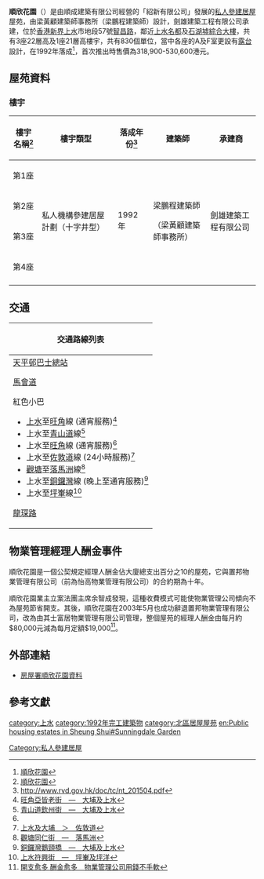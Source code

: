 {{HKPublicHousing |
| authority = 
| photo = Sunningdale Garden (full view).JPG
| phototitle = 
| district = 北區
| type = 4
| year = 1992年
| blocknumber = 4
| rentalflats = 830
| flatsize = 527 - 710
| household = 
| auth = 
| website =
}}

'''順欣花園'''（{{lang-en|Sunningdale Garden}}）是由順成建築有限公司經營的「紹新有限公司」發展的[[私人參建居屋|私人參建居屋]]屋苑，由梁黃顧建築師事務所（梁鵬程建築師）設計，劍雄建築工程有限公司承建，位於[[香港|香港]][[新界|新界]][[上水|上水]]市地段57號[[智昌路|智昌路]]，鄰近[[上水名都|上水名都]]及[[石湖墟綜合大樓|石湖墟綜合大樓]]，共有3座22層高及1座21層高樓宇，共有830個單位，當中各座的A及F室更設有[[露台|露台]]設計，在1992年落成<ref>[http://www.gohome.com.hk/buildingreview/ReviewDetail.asp?page_no=1&Code=4645 順欣花園]</ref>，首次推出時售價為318,900-530,600港元。

== 屋苑資料 ==

=== 樓宇 ===
{| class="wikitable" style="text-align: center;"
|-
! 樓宇名稱<ref>[http://www.housingauthority.gov.hk/tc/global-elements/estate-locator/detail.html?propertyType=2&id=3127 順欣花園]</ref> !! 樓宇類型 !! 落成年份<ref>http://www.rvd.gov.hk/doc/tc/nt_201504.pdf</ref>
!建築師
!承建商
|-
| 第1座
| rowspan="4" | 私人機構參建居屋計劃（十字井型）
| rowspan="4" | 1992年
| rowspan="4" |梁鵬程建築師

（梁黃顧建築師事務所）
| rowspan="4" |劍雄建築工程有限公司
|-
| 第2座
|-
| 第3座
|-
| 第4座
|-
|}

==交通==
{| class="mw-collapsible mw-collapsed wikitable" style="background:white; margin: 0 auto; width: auto;"  
! 交通路線列表
|-
|
;[[天平邨巴士總站|天平邨巴士總站]]
{{九龍新界巴士簡單列表|70K|261|261P|261S|270|270D|277E|277P}}
{{大嶼山巴士簡單列表|E43}}
{{過海隧道巴士簡單列表|673|978A}}
;[[馬會道|馬會道]]
{{九龍新界巴士簡單列表|70K|73B|79K|279A}}
{{過海隧道巴士簡單列表|373|673|673P|N373}}
{{新界專線小巴簡單列表|55K|58S|501S}}
{{新界居民巴士簡單列表|NR104|NR108}}
;紅色小巴
*[[上水|上水]]至[[旺角|旺角]]線 (通宵服務)<ref name="#1">[http://www.16seats.net/chi/rmb/r_kn73.html 旺角亞皆老街　—　大埔及上水]</ref>
*上水至[[青山道|青山道]]線<ref>[http://www.16seats.net/chi/rmb/r_kn71.html 青山道欽州街　—　大埔及上水]</ref>
*上水至[[旺角|旺角]]線 (通宵服務)<ref name="#1"/>
*上水至[[佐敦道|佐敦道]]線 (24小時服務)<ref>[http://www.16seats.net/chi/rmb/r_kn70.html 上水及大埔　＞　佐敦道]</ref>
*[[觀塘|觀塘]]至[[落馬洲|落馬洲]]線<ref>[http://www.16seats.net/chi/rmb/r_kn77.html 觀塘同仁街　—　落馬洲]</ref>
*上水至[[銅鑼灣|銅鑼灣]]線 (晚上至通宵服務)<ref>[http://www.16seats.net/chi/rmb/r_hn73.html 銅鑼灣鵝頸橋　—　大埔及上水]</ref>
*上水至[[坪輋|坪輋]]線<ref>[http://www.16seats.net/chi/rmb/r_n79.html 上水符興街　—　坪輋及坪洋]</ref>
;[[龍琛路|龍琛路]]
{{九龍新界巴士簡單列表|73B|261|261P|261S|270|270S|277E|277P}}
|}

== 物業管理經理人酬金事件 ==
順欣花園是一個公契規定經理人酬金佔大廈總支出百分之10的屋苑，它與置邦物業管理有限公司（前為怡高物業管理有限公司）的合約期為十年。

順欣花園業主立案法團主席余智成發現，這種收費模式可能使物業管理公司傾向不為屋苑節省開支。其後，順欣花園在2003年5月也成功辭退置邦物業管理有限公司，改為由其士富居物業管理有限公司管理，整個屋苑的經理人酬金由每月約$80,000元減為每月定額$19,000<ref>[https://web.archive.org/web/20090604014514/http://www.com.cuhk.edu.hk/ubeat/031259/city_focus.htm 開支愈多 酬金愈多　物業管理公司用錢不手軟]</ref>。

==外部連結==
*[http://www.housingauthority.gov.hk/tc/global-elements/estate-locator/detail.html?propertyType=2&id=3127 房屋署順欣花園資料]

== 參考文獻 ==
{{reflist|3}} {{noteFoot}}
{{私人參建居屋屋苑}}{{北區居屋屋苑}}
{{DEFAULTSORT:sunningdale garden}}
[[category:上水|category:上水]]
[[Category:私人參建居屋|Category:私人參建居屋]]
[[category:1992年完工建築物|category:1992年完工建築物]]
[[category:北區居屋屋苑|category:北區居屋屋苑]]
[[en:Public_housing_estates_in_Sheung_Shui#Sunningdale_Garden|en:Public housing estates in Sheung Shui#Sunningdale Garden]]